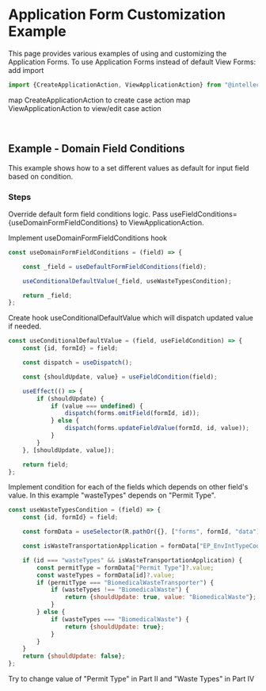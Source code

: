 
<Meta title="Examples/Components/Application Form/Field Conditions/README"/>

# Application Form Customization Example

This page provides various examples of using and customizing the Application Forms.
To use Application Forms instead of default View Forms:
add import
```jsx
import {CreateApplicationAction, ViewApplicationAction} from "@intellective/forms";
```

map CreateApplicationAction to create case action
map ViewApplicationAction to view/edit case action

<br/>

## Example - Domain Field Conditions

This example shows how to a set different values as default for input field based on condition.

### Steps

Override default form field conditions logic. Pass useFieldConditions={useDomainFormFieldConditions} to ViewApplicationAction.

Implement useDomainFormFieldConditions hook

```jsx
const useDomainFormFieldConditions = (field) => {

	const _field = useDefaultFormFieldConditions(field);

	useConditionalDefaultValue(_field, useWasteTypesCondition);

	return _field;
};
```

Create hook useConditionalDefaultValue which will dispatch updated value if needed.

```jsx
const useConditionalDefaultValue = (field, useFieldCondition) => {
	const {id, formId} = field;

	const dispatch = useDispatch();

	const {shouldUpdate, value} = useFieldCondition(field);

	useEffect(() => {
		if (shouldUpdate) {
			if (value === undefined) {
				dispatch(forms.omitField(formId, id));
			} else {
				dispatch(forms.updateFieldValue(formId, id, value));
			}
		}
	}, [shouldUpdate, value]);

	return field;
};
```

Implement condition for each of the fields which depends on other field's value. In this example "wasteTypes" depends on "Permit Type".
```jsx
const useWasteTypesCondition = (field) => {
	const {id, formId} = field;

	const formData = useSelector(R.pathOr({}, ["forms", formId, "data"]));

	const isWasteTransportationApplication = formData["EP_EnvIntTypeCode"]?.value === 'A-TR';

	if (id === "wasteTypes" && isWasteTransportationApplication) {
		const permitType = formData["Permit Type"]?.value;
		const wasteTypes = formData[id]?.value;
		if (permitType === "BiomedicalWasteTransporter") {
			if (wasteTypes !== "BiomedicalWaste") {
				return {shouldUpdate: true, value: "BiomedicalWaste"};
			}
		} else {
			if (wasteTypes === "BiomedicalWaste") {
				return {shouldUpdate: true};
			}
		}
	}
	return {shouldUpdate: false};
};
```

Try to change value of "Permit Type" in Part II and "Waste Types" in Part IV

